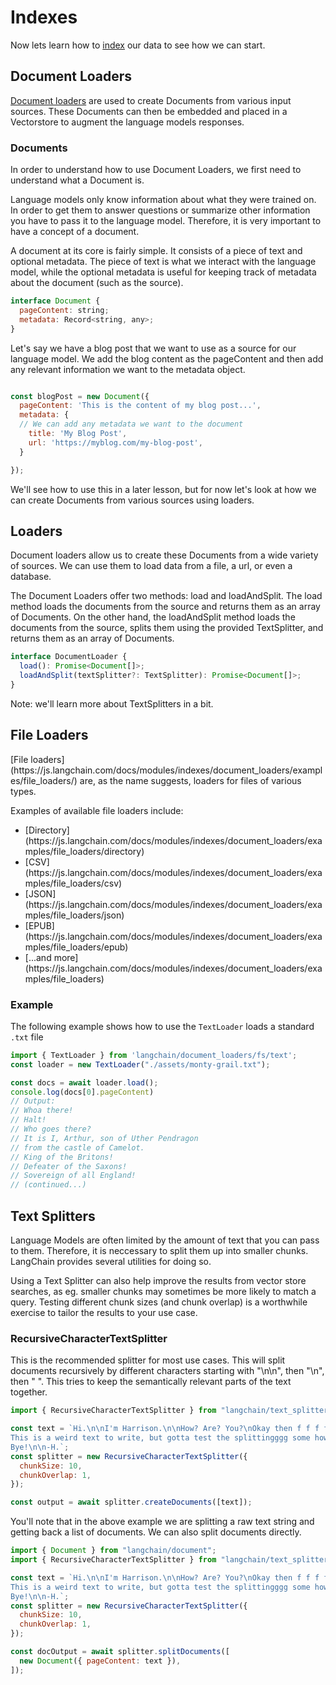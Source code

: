 
<Meta title="Indexes/Overview" />

# Indexes

  Now lets learn how to [index](https://js.langchain.com/docs/modules/indexes/) our data to see how we can start.

## Document Loaders

  [Document loaders](https://js.langchain.com/docs/modules/indexes/document_loaders/) are used to create Documents from
  various input sources. These Documents can then be embedded and placed in a Vectorstore to augment the language models
  responses.

### Documents

In order to understand how to use Document Loaders, we first need to understand what a Document is.

Language models only know information about what they were trained on. 
In order to get them to answer questions or summarize other information you have to pass it to the language model. 
Therefore, it is very important to have a concept of a document.

A document at its core is fairly simple. It consists of a piece of text and optional metadata. 
The piece of text is what we interact with the language model, while the optional metadata 
is useful for keeping track of metadata about the document (such as the source).

```js
interface Document {
  pageContent: string;
  metadata: Record<string, any>;
}
```

Let's say we have a blog post that we want to use as a source for our language model. 
We add the blog content as the pageContent and then add any relevant information we want to the metadata object.

```js import {Document} from 'langchain/document';

const blogPost = new Document({
  pageContent: 'This is the content of my blog post...',
  metadata: {
  // We can add any metadata we want to the document
    title: 'My Blog Post',
    url: 'https://myblog.com/my-blog-post',
  }

});

```

<p>We'll see how to use this in a later lesson, but for now let's look at how we 
can create Documents from various sources using loaders.</p>


## Loaders

Document loaders allow us to create these Documents from a wide variety of sources. 
We can use them to load data from a file, a url, or even a database.

The Document Loaders offer two methods: load and loadAndSplit. 
The load method loads the documents from the source and returns them as an array of Documents. 
On the other hand, the loadAndSplit method loads the documents from the source, 
splits them using the provided TextSplitter, and returns them as an array of Documents.

```js
interface DocumentLoader {
  load(): Promise<Document[]>;
  loadAndSplit(textSplitter?: TextSplitter): Promise<Document[]>;
}
```

<p>Note: we'll learn more about TextSplitters in a bit.</p>

## File Loaders

<p>
  [File loaders](https://js.langchain.com/docs/modules/indexes/document_loaders/examples/file_loaders/) 
  are, as the name suggests, loaders for files of various types.
</p>

<p>
  Examples of available file loaders include:
</p>

<ul>
  <li>[Directory](https://js.langchain.com/docs/modules/indexes/document_loaders/examples/file_loaders/directory)</li>
  <li>[CSV](https://js.langchain.com/docs/modules/indexes/document_loaders/examples/file_loaders/csv)</li>
  <li>[JSON](https://js.langchain.com/docs/modules/indexes/document_loaders/examples/file_loaders/json)</li>
  <li>[EPUB](https://js.langchain.com/docs/modules/indexes/document_loaders/examples/file_loaders/epub)</li>
  <li>[...and more](https://js.langchain.com/docs/modules/indexes/document_loaders/examples/file_loaders)</li>
</ul>

### Example

<p>
  The following example shows how to use the <code>TextLoader</code> loads a standard <code>.txt</code> file
</p>

```js
import { TextLoader } from 'langchain/document_loaders/fs/text';
const loader = new TextLoader("./assets/monty-grail.txt");

const docs = await loader.load();
console.log(docs[0].pageContent)
// Output:
// Whoa there!
// Halt!
// Who goes there?
// It is I, Arthur, son of Uther Pendragon
// from the castle of Camelot.
// King of the Britons!
// Defeater of the Saxons!
// Sovereign of all England!
// (continued...)
```

## Text Splitters

Language Models are often limited by the amount of text that you can pass to them. 
Therefore, it is neccessary to split them up into smaller chunks. 
LangChain provides several utilities for doing so.

Using a Text Splitter can also help improve the results from vector store searches, 
as eg. smaller chunks may sometimes be more likely to match a query. 
Testing different chunk sizes (and chunk overlap) is a worthwhile exercise 
to tailor the results to your use case.

### RecursiveCharacterTextSplitter

This is the recommended splitter for most use cases. This will split documents 
recursively by different characters starting with "\n\n", then "\n", then " ". 
This tries to keep the semantically relevant parts of the text together.

```js
import { RecursiveCharacterTextSplitter } from "langchain/text_splitter";

const text = `Hi.\n\nI'm Harrison.\n\nHow? Are? You?\nOkay then f f f f.
This is a weird text to write, but gotta test the splittingggg some how.\n\n
Bye!\n\n-H.`;
const splitter = new RecursiveCharacterTextSplitter({
  chunkSize: 10,
  chunkOverlap: 1,
});

const output = await splitter.createDocuments([text]);
```

You'll note that in the above example we are splitting a raw text string and getting back a list of documents. 
We can also split documents directly.

```js
import { Document } from "langchain/document";
import { RecursiveCharacterTextSplitter } from "langchain/text_splitter";

const text = `Hi.\n\nI'm Harrison.\n\nHow? Are? You?\nOkay then f f f f.
This is a weird text to write, but gotta test the splittingggg some how.\n\n
Bye!\n\n-H.`;
const splitter = new RecursiveCharacterTextSplitter({
  chunkSize: 10,
  chunkOverlap: 1,
});

const docOutput = await splitter.splitDocuments([
  new Document({ pageContent: text }),
]);
```

